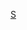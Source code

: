{{Asbox
| image     = Shandong prfc map.png
| pix       = 30
| subject   = 
| qualifier = 關於[[山东行政区划]]
| category  = 山东行政区划小作品
| tempsort  = 
| name      = Template:山东行政区划小作品
}}<noinclude>
[[Category:中国各省行政区划小作品模板|S]]
</noinclude>